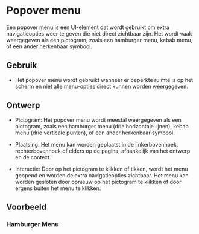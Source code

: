 
<Meta of={popoverMenuStories} />

# Popover menu

Een popover menu is een UI-element dat wordt gebruikt om extra navigatieopties weer te geven die niet direct zichtbaar
zijn. Het wordt vaak weergegeven als een pictogram, zoals een hamburger menu, kebab menu, of een ander herkenbaar
symbool.


## Gebruik

- Het popover menu wordt gebruikt wanneer er beperkte ruimte is op het scherm en niet alle menu-opties direct kunnen
  worden weergegeven.


## Ontwerp

- Pictogram: Het popover menu wordt meestal weergegeven als een pictogram, zoals een hamburger menu (drie horizontale
  lijnen), kebab menu (drie verticale punten), of een ander herkenbaar symbool.

- Plaatsing: Het menu kan worden geplaatst in de linkerbovenhoek, rechterbovenhoek of elders op de pagina, afhankelijk
  van het ontwerp en de context.

- Interactie: Door op het pictogram te klikken of tikken, wordt het menu geopend en worden de extra navigatieopties
  zichtbaar. Het menu kan worden gesloten door opnieuw op het pictogram te klikken of door ergens buiten het menu te
  klikken.


## Voorbeeld

### Hamburger Menu

<Canvas of={popoverMenuStories.HamburgerMenu} />
